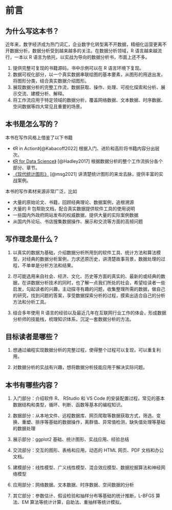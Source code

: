 # 前言 {#sec-preface .unnumbered}


<!-- 
本书市场分析

目前基于R语言领域的书籍很多，但大多以国外引进为主，外文书籍在数据分析上以对应国家数据为主，本书讲借助我国在互联网平台的公开数据为基础，以解决实际数据分析为目的，强调实战应用，与国内的部分R语言技术书籍不同，本书以大案例+小案例形式讲解，对数据分析的主流方法进行概述总结。 

本书卖点分析
（例如：主要特点，作者知名度，区别于同类书的、能吸引读者的独特之处等）
主要特点：结合实际数据，进行实际数据分析实战的讲述
作者知名度：统计之都编辑部主要成员，出版多本R语言相关译著和专著，
区别：不是以讲理论为基础，以实际数据问题为基础，通过问题，引入基于R语言的处理方法

选题思路
本书是讲R语言在数据分析中常用的方法进行详细讲述，以实际例子做基础，讲解语法、函数或包的使用，同时结合数据分析的整个过程介绍如何使用R语言完成整个过程，定位于理工科、人文社科本科生或相关从业人员的数据分析实战参考书目。
学术思想：基于数据科学或统计学理论的数据科学实战。
内容范围：整个数据分析过程，包括探索分析、数据可视化、建模、深度学习和可重复的报告撰写等内容。
结构体系: 以实战数据为基础展开分析
写作特色：结合数据分析中的实际分析，用原始数据和代码进行分析，建模，最后展示结果。

内容摘要
本书主要从R语言入门、R语言基本语法、R语言机器学习和R语言可重复分析实战，以实际的数据分析问题为基础，以统计学理论为支撑，借助可重复的代码，对整个数据分析的流程、包的使用、图形的绘制、模型的构建、深度学习方法以及可重复的操作等内容进行实战性讲解，以便读者能更快的掌握数据分析技能。

同类书籍情况
主要对标书籍《R语言实战》（第1版和第2版），在此基础上，借助业内学者在数据分析中的经验，介绍常用的数据分析方法，可视化方法和可重复分析等内容。

营销建议
重点区域为国内统计学、数据科学与大数据技术、管理科学、经济学、社会科学、新闻传播等专业的学生，作为数据科学课程教材；在数据分析相关从业人员中也可进行推广。
-->


## 为什么写这本书？ {#sec-why-book}

近年来，数字经济成为热门词汇，企业数字化转型离不开数据，精细化运营更离不开数据分析，数据分析受到越来越多的关注。在数据分析领域，R 语言越来越流行，一本以 R 语言为依托，以实战为导向的数据分析书，市面上还不多。

1. 提供完整可复现的书籍源码，书中示例可以在 R 语言环境下复现。
1. 数据可视化部分，以一个真实数据串联绘图的基本要素，从图形的用途出发，将图形分类，结合真实数据介绍图形。
1. 展现数据分析的完整工作流，数据获取、操作、处理、可视化探索和分析、展示交流、建模分析、解释。
1. 将工作流应用于特定领域的数据分析，覆盖网络数据、文本数据、时序数据、空间数据等四大常见且重要的场景。


## 本书是怎么写的？{#sec-how-book}

<!-- 组织、分工、审校等 -->

本书在写作风格上借鉴了以下书籍

-  《R in Action》[@Kabacoff2022] 根据入门、进阶和高阶将书籍内容分出层次。
-  [《R for Data Science》](http://r4ds.hadley.nz/) [@Hadley2017] 根据数据分析的整个工作流拆分各个部分、章节。
-  [《现代统计图形》](https://bookdown.org/xiangyun/msg) [@msg2021] 讲清楚统计图形的来龙去脉，提供丰富的实战案例。

本书的写作素材来源非常广泛，比如

- 大量的原始论文、书籍，回顾经典理论、数据案例，追根溯源
- 大量的 R 包帮助文档，配合真实数据提供软件工具的使用说明
- 一些国内外政府网站发布的权威数据，提供大量的实际案例数据
- 从国内外论坛、书店搜集数据操作、展示和交流等方面的高频问题


## 写作理念是什么？ {#sec-intrinsical-motivation}

<!-- 内在的动力 -->

1. 以真实的数据为基础，介绍数据分析所用到的软件工具、统计方法和算法模型，对经典的数据分析案例，力求还原历史，讲清楚故事背景，数据处理的过程，不单单是分析方法和结果。

1. 尽可能选用来自社会、经济、文化、历史等方面的真实的、最新的或经典的数据，在讲数据分析技术的同时，也了解一点我们所处的社会，希望给读者一些启发，勾起读者的兴趣，主动探寻有趣的问题，收集整理所需的数据，做自己的研究，找到问题的答案，享受数据探索分析的过程，摸索出适合自己的分析方法和分析工具。

1. 结合多年使用 R 语言的经验以及最近几年在互联网行业工作的体会，形成数据分析师的技能栈，梳理知识体系，沉淀一套数据分析的方法。



## 目标读者是哪些？ {#sec-who-book}

<!-- 读者定位：理工科和人文社科的数据分析相关专业的本科生，研究生，在实际工作中需要用到数据分析技巧的相关从业人员。适合培训，主要方向为协助科研数据分析、数据分析报告撰写和建模分析等内容 -->

1. 想通过编程实现数据分析的完整过程，使得整个过程可以复现，可以重复利用。

1. 对数据分析的实战有兴趣，想将数据分析技能应用于解决实际问题。


## 本书有哪些内容？ {#sec-what-book}

1. 入门部分：介绍软件 R、 RStudio 和 VS Code 的安装配置过程，常见的基本数据结构和类型，循环、判断、函数等基本的编程知识。

1. 数据部分：从本地文件、远程数据库、网页爬取等数据获取方式，筛选、变换、重塑、排序等基础的数据操作，离群值、异常值检测，缺失值处理等基础的数据处理

1. 展示部分：ggplot2 基础、统计图形、实战应用、经验总结

1. 交流部分：交互的图形、表格和应用，动态的 HTML 网页、PDF 文档和办公文档。

1. 建模部分：线性模型、广义线性模型、混合效应模型、数据挖掘算法和神经网络模型

1. 应用部分：网络数据、文本数据、时序数据、空间数据的分析

1. 其它部分：参数估计、假设检验和抽样分布等基础的统计推断，L-BFGS 算法、EM 算法等统计计算，自助法、重抽样等统计模拟。

